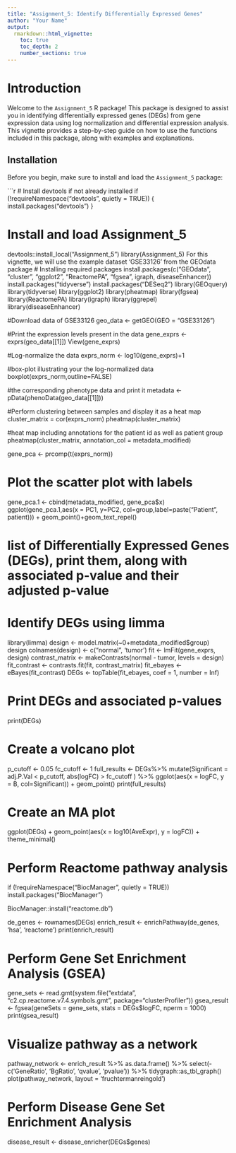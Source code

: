 ```yaml
---
title: "Assignment_5: Identify Differentially Expressed Genes"
author: "Your Name"
output: 
  rmarkdown::html_vignette:
    toc: true
    toc_depth: 2
    number_sections: true
---
```


# Introduction

Welcome to the `Assignment_5` R package! This package is designed to assist you in identifying differentially expressed genes (DEGs) from gene expression 
data using log normalization and differential expression analysis. This vignette provides a step-by-step guide on how to use the functions included in this package, 
along with examples and explanations.

## Installation

Before you begin, make sure to install and load the `Assignment_5` package:

```r
# Install devtools if not already installed
if (!requireNamespace("devtools", quietly = TRUE)) {
  install.packages("devtools")
}

# Install and load Assignment_5
devtools::install_local("Assignment_5")
library(Assignment_5)
For this vignette, we will use the example dataset 'GSE33126' from the GEOdata package
# Installing required packages
install.packages(c("GEOdata", "cluster", "ggplot2", "ReactomePA", "fgsea", igraph, diseaseEnhancer))
install.packages("tidyverse")
install.packages("DESeq2")
library(GEOquery)
library(tidyverse)
library(ggplot2)
library(pheatmap)
library(fgsea)
library(ReactomePA)
library(igraph)
library(ggrepel)
library(diseaseEnhancer)

#Download data of GSE33126
geo_data <- getGEO(GEO = "GSE33126")

#Print the expression levels present in the data
gene_exprs <- exprs(geo_data[[1]])
View(gene_exprs)

#Log-normalize the data
exprs_norm <- log10(gene_exprs)+1

#box-plot illustrating your the log-normalized data
boxplot(exprs_norm,outline=FALSE)

#the corresponding phenotype data and print it
metadata <- pData(phenoData(geo_data[[1]]))


#Perform clustering between samples and display it as a heat map
cluster_matrix = cor(exprs_norm)
pheatmap(cluster_matrix)


#heat map including annotations for the patient id as well as patient group
pheatmap(cluster_matrix, annotation_col = metadata_modified)

gene_pca <- prcomp(t(exprs_norm))

# Plot the scatter plot with labels

gene_pca.1 <- cbind(metadata_modified, gene_pca$x)
ggplot(gene_pca.1,aes(x = PC1, y=PC2, col=group,label=paste("Patient", patient))) + geom_point()+geom_text_repel()

# list of Differentially Expressed Genes (DEGs), print them, along with associated p-value and their adjusted p-value
# Identify DEGs using limma
library(limma)
design <- model.matrix(~0+metadata_modified$group)
design
colnames(design) <- c("normal", 'tumor')
fit <- lmFit(gene_exprs, design)
contrast_matrix <- makeContrasts(normal - tumor, levels = design)
fit_contrast <- contrasts.fit(fit, contrast_matrix)
fit_ebayes <- eBayes(fit_contrast)
DEGs <- topTable(fit_ebayes, coef = 1, number = Inf)

# Print DEGs and associated p-values
print(DEGs)

# Create a volcano plot
p_cutoff <- 0.05
fc_cutoff <- 1
full_results <- DEGs%>% 
  mutate(Significant = adj.P.Val < p_cutoff, abs(logFC) > fc_cutoff ) %>% 
  ggplot(aes(x = logFC, y = B, col=Significant)) + geom_point()
print(full_results)

# Create an MA plot
ggplot(DEGs) +
  geom_point(aes(x = log10(AveExpr), y = logFC)) +
  theme_minimal()

# Perform Reactome pathway analysis
if (!requireNamespace("BiocManager", quietly = TRUE))
  install.packages("BiocManager")

BiocManager::install("reactome.db")

de_genes <- rownames(DEGs)
enrich_result <- enrichPathway(de_genes, 'hsa', 'reactome')
print(enrich_result)

# Perform Gene Set Enrichment Analysis (GSEA)
gene_sets <- read.gmt(system.file("extdata", "c2.cp.reactome.v7.4.symbols.gmt", package="clusterProfiler"))
gsea_result <- fgsea(geneSets = gene_sets, stats = DEGs$logFC, nperm = 1000)
print(gsea_result)

# Visualize pathway as a network
pathway_network <- enrich_result %>%
  as.data.frame() %>%
  select(-c('GeneRatio', 'BgRatio', 'qvalue', 'pvalue')) %>%
  tidygraph::as_tbl_graph()
plot(pathway_network, layout = 'fruchtermanreingold')

# Perform Disease Gene Set Enrichment Analysis
disease_result <- disease_enricher(DEGs$genes)


